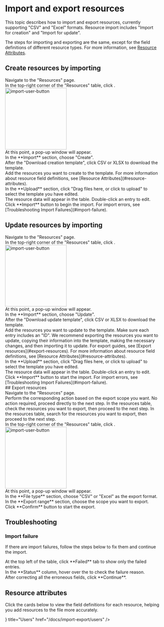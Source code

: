 # Import and export resources

This topic describes how to import and export resources, currently supporting "CSV" and "Excel" formats.
Resource import includes "Import for creation" and "Import for update".

The steps for importing and exporting are the same, except for the field definitions of different resource types.
For more information, see [Resource Attributes](#resource-attributes).

## Create resources by importing

<Steps>
<div>
<Nav name="console" />
</div>

<div>
Navigate to the "Resources" page.
</div>

<div>
In the top-right corner of the "Resources" table, click <Icon name="upload" />.
<img src="/images/docs/navs/nav-import.png" alt="import-user-button" width="200" />
</div>

<div>
At this point, a pop-up window will appear.
</div>

<div>
In the **Import** section, choose "Create".
</div>

<div>
After the "Download creation template", click <span className='text-blue-500'>CSV</span> or <span className='text-blue-500'>XLSX</span> to download the template.
</div>

<div>
Add the resources you want to create to the template.
<Alert>
For more information about resource field definitions, see [Resource Attributes](#resource-attributes).
</Alert>
</div>

<div>
In the **Upload** section, click "Drag files here, or click to upload" to select the template you have edited.
</div>

<div>
The resource data will appear in the table. Double-click an entry to edit.
</div>

<div>
Click **Import** button to begin the import.
<Alert type="warning">
For import errors, see [Troubleshooting Import Failures](#import-failure).
</Alert>
</div>

</Steps>

## Update resources by importing

<Steps>
<div>
<Nav name="console" />
</div>

<div>
Navigate to the "Resources" page.
</div>

<div>
In the top-right corner of the "Resources" table, click <Icon name="upload" />.
<img src="/images/docs/navs/nav-import.png" alt="import-user-button" width="200" />
</div>

<div>
At this point, a pop-up window will appear.
</div>

<div>
In the **Import** section, choose "Update".
</div>

<div>
After the "Download update template", click <span className='text-blue-500'>CSV</span> or <span className='text-blue-500'>XLSX</span> to download the template.
</div>

<div>
Add the resources you want to update to the template. Make sure each entry includes an "ID".
<Alert type="note">
We recommend exporting the resources you want to update, copying their information into the template, making the necessary changes, and then importing it to update.
For export guides, see [Export resources](#export-resources).
</Alert>
<Alert>
For more information about resource field definitions, see [Resource Attributes](#resource-attributes).
</Alert>
</div>

<div>
In the **Upload** section, click "Drag files here, or click to upload" to select the template you have edited.
</div>

<div>
The resource data will appear in the table. Double-click an entry to edit.
</div>

<div>
Click **Import** button to start the import.
<Alert type="warning">
For import errors, see [Troubleshooting Import Failures](#import-failure).
</Alert>
</div>

</Steps>
## Export resources

<Steps>
<div>
<Nav name="console" />
</div>

<div>
Navigate to the "Resources" page.
</div>

<div>
Perform the corresponding action based on the export scope you want.
  <Tabs
    titlesMap={{
      exportAll: "Export all",
      exportSelected: "Export selected items",
      exportFiltered: "Export filtered items",
    }}
  >
    <Tab titleKey="exportAll">
      No action required, proceed directly to the next step.
    </Tab>
    <Tab titleKey="exportSelected">
     In the resources table, check the resources you want to export, then proceed to the next step.
    </Tab>
    <Tab titleKey="exportFiltered">
     In the resources table, search for the resources you want to export, then proceed to the next step.
    </Tab>
  </Tabs>
</div>

<div>
In the top-right corner of the "Resources" table, click <Icon name="download" />.
<img src="/images/docs/navs/nav-download.png" alt="import-user-button" width="200" />
</div>

<div>
At this point, a pop-up window will appear.
</div>

<div>
In the **File type** section, choose "CSV" or "Excel" as the export format.
</div>

<div>
In the **Export range** section, choose the scope you want to export.
</div>

<div>
Click **Confirm** button to start the export.
</div>

</Steps>

## Troubleshooting

### Import failure
If there are import failures, follow the steps below to fix them and continue the import.

<Steps>
<div>
At the top left of the table, click **Failed** tab to show only the failed entries.
</div>

<div>
In the **Status** column, hover over the <Icon name="x" /> to check the failure reason.
</div>

<div>
After correcting all the erroneous fields, click **Continue**.
</div>
</Steps>

## Resource attributes

Click the cards below to view the field definitions for each resource, helping you add resources to the file more accurately.

<Cards>
  <Card
    icon={<Icon name="user"/>}
    title="Users"
    href="/docs/import-export/users"
  />
</Cards>

